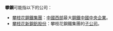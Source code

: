 '''攀鋼'''可能指以下的公司：

*[[攀枝花鋼鐵集團|攀枝花鋼鐵集團]]：[[中國西部|中國西部]]最大[[鋼鐵|鋼鐵]][[中國中央企業|中國中央企業]]。
*[[攀枝花新鋼釩股份|攀枝花新鋼釩股份]]：攀枝花鋼鐵集團的[[子公司|子公司]]。

{{disambig|Cat=組織機構消歧義}}